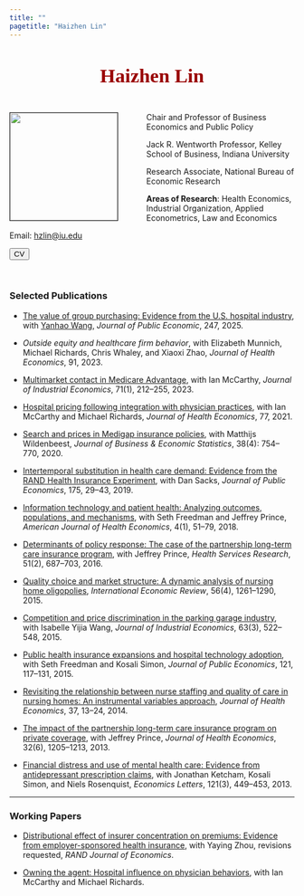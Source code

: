 ```yaml
---
title: ""
pagetitle: "Haizhen Lin"
---
```


<br>

<link rel="stylesheet" href="style.css" type="text/css">

<div style="text-align: center"><span style="color:rgba(153, 0, 0, 1.1); font-size: 26pt; font-family:'Georgia'" ><b>Haizhen Lin</b></span></div>

<br>

<div><img src="KSBHaizhenLin_1_.jpg" style="width: 190px; border:0.3px solid; margin-left: 0px; margin-right: 50px" align="left"> 

Chair and Professor of Business Economics and Public Policy 

Jack R. Wentworth Professor, Kelley School of Business, Indiana University 

Research Associate, National Bureau of Economic Research 

**Areas of Research**: Health Economics, Industrial Organization, Applied Econometrics, Law and Economics

Email: [hzlin@iu.edu](mailto:hzlin@iu.edu)   

[<button class="button-13" role="button">CV</button>](haizhen-cv.pdf)</div>

<br>

### **Selected Publications**

- [The value of group purchasing: Evidence from the U.S. hospital industry](https://www.sciencedirect.com/science/article/abs/pii/S0047272725000787?via%3Dihub), with [Yanhao Wang](yanhaowang.com), _Journal of Public Economic_, 247, 2025.

- *Outside equity and healthcare firm behavior*, with Elizabeth Munnich, Michael Richards, Chris Whaley, and Xiaoxi Zhao, _Journal of Health Economics_, 91, 2023.

- [Multimarket contact in Medicare Advantage](https://www.nber.org/papers/w24486), with Ian McCarthy, _Journal of Industrial Economics_, 71(1), 212–255, 2023.

- [Hospital pricing following integration with physician practices](https://www.sciencedirect.com/science/article/pii/S0167629621000291?dgcid=author), with Ian McCarthy and Michael Richards, _Journal of Health Economics_, 77, 2021.

- [Search and prices in Medigap insurance policies](medigap.pdf), with Matthijs Wildenbeest, _Journal of Business & Economic Statistics_, 38(4): 754–770, 2020.

- [Intertemporal substitution in health care demand: Evidence from the RAND Health Insurance Experiment](LinSacksISHC.pdf), with Dan Sacks, _Journal of Public Economics_, 175, 29–43, 2019.

- [Information technology and patient health: Analyzing outcomes, populations, and mechanisms](http://papers.ssrn.com/sol3/papers.cfm?abstract_id=2445431), with Seth Freedman and Jeffrey Prince, _American Journal of Health Economics_, 4(1), 51–79, 2018.

- [Determinants of policy response: The case of the partnership long-term care insurance program](http://papers.ssrn.com/sol3/papers.cfm?abstract_id=2471241), with Jeffrey Prince, _Health Services Research_, 51(2), 687–703, 2016.

- [Quality choice and market structure: A dynamic analysis of nursing home oligopolies](http://papers.ssrn.com/sol3/papers.cfm?abstract_id=2041704), _International Economic Review_, 56(4), 1261–1290, 2015.

- [Competition and price discrimination in the parking garage industry](http://papers.ssrn.com/sol3/papers.cfm?abstract_id=2033463), with Isabelle Yijia Wang, _Journal of Industrial Economics_, 63(3), 522–548, 2015.

- [Public health insurance expansions and hospital technology adoption](http://www.nber.org/papers/w20159), with Seth Freedman and Kosali Simon, _Journal of Public Economics_, 121, 117–131, 2015.

- [Revisiting the relationship between nurse staffing and quality of care in nursing homes: An instrumental variables approach](http://papers.ssrn.com/sol3/papers.cfm?abstract_id=2427821), _Journal of Health Economics_, 37, 13–24, 2014.

- [The impact of the partnership long-term care insurance program on private coverage](http://papers.ssrn.com/sol3/papers.cfm?abstract_id=2039059), with Jeffrey Prince, _Journal of Health Economics_, 32(6), 1205–1213, 2013.

- [Financial distress and use of mental health care: Evidence from antidepressant prescription claims](Antidepressants.pdf), with Jonathan Ketcham, Kosali Simon, and Niels Rosenquist, _Economics Letters_, 121(3), 449–453, 2013.

---

### **Working Papers**

- [Distributional effect of insurer concentration on premiums: Evidence from employer-sponsored health insurance](esi.pdf), with Yaying Zhou, revisions requested, _RAND Journal of Economics_.

- [Owning the agent: Hospital influence on physician behaviors](https://www.nber.org/papers/w28859), with Ian McCarthy and Michael Richards.

<br>